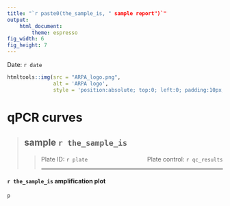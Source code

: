 ```yaml
---
title: "`r paste0(the_sample_is, " sample report")`"
output: 
	html_document:
		theme: espresso
fig_width: 6
fig_height: 7
---
```

<div align="right">Date: `r date`</div>

```r
htmltools::img(src = "ARPA_logo.png", 
               alt = 'ARPA logo', 
               style = 'position:absolute; top:0; left:0; padding:10px;')
```

<div align="center"><h1>qPCR curves</h1></div>>
<div align="center"><h2>sample `r the_sample_is`</h2></div>>
<p style="text-align:left;">
    Plate ID: `r plate`
    <span style="float:right;">
        Plate control: `r qc_results`
    </span>
</p>
---


#### `r the_sample_is` amplification plot

```r
p
```
